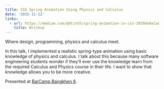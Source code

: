 ```yaml
---
title: CSS Spring Animation Using Physics and Calculus
date: '2015-11-22'
links:
  - url: https://medium.com/@dtinth/spring-animation-in-css-2039de6e1a03
    title: Writeup
---
```


<Intro>
  
Where design, programming, physics and calculus meet.

</Intro>

In this talk, I implemented a realistic spring-type animation using
basic knowledge of physics and calculus. I talk about this because
many software engineering students wonder if they’ll ever use the
knowledge learn from the required Calculus and Physics course in their
life. I want to show that knowledge allows you to be more creative.

Presented at [BarCamp Bangkhen 6](http://2015.barcampbangkhen.org/).

